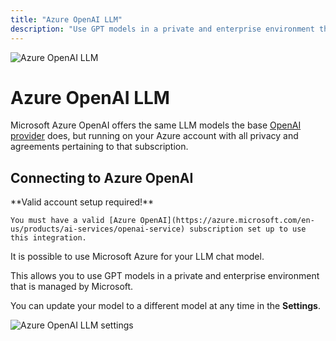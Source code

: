 ```yaml
---
title: "Azure OpenAI LLM"
description: "Use GPT models in a private and enterprise environment that is managed by Microsoft."
---
```



<Image
  src="/images/anythingllm-setup/llm-configuration/cloud/azure-openai/header-image.png" 
  height={1080} 
  width={1920} 
  quality={100}
  alt="Azure OpenAI LLM"
/>


# Azure OpenAI LLM

Microsoft Azure OpenAI offers the same LLM models the base [OpenAI provider](openai) does, but running on your Azure account with all privacy and agreements pertaining to that subscription.


## Connecting to Azure OpenAI

<Callout type="info" emoji="️💡">
  **Valid account setup required!**

    You must have a valid [Azure OpenAI](https://azure.microsoft.com/en-us/products/ai-services/openai-service) subscription set up to use this integration.
</Callout>

It is possible to use Microsoft Azure for your LLM chat model. 

This allows you to use GPT models in a private and enterprise environment that is managed by Microsoft.

You can update your model to a different model at any time in the **Settings**.

<Image
  src="/images/anythingllm-setup/llm-configuration/cloud/azure-openai/azure-openai-llm.png" 
  height={1080} 
  width={1920} 
  quality={100}
  alt="Azure OpenAI LLM settings"
/>
